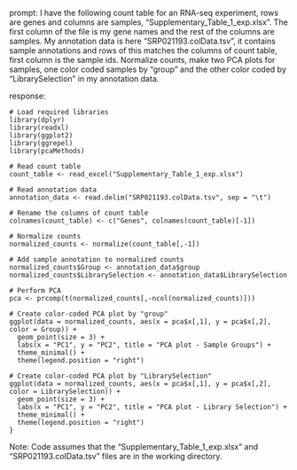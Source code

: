 prompt:
I have the following count table for an RNA-seq experiment, rows are genes and columns are samples, "Supplementary_Table_1_exp.xlsx". The first column of the file is my gene names and the rest of the columns are samples. My annotation data is here  "SRP021193.colData.tsv", it contains sample annotations and rows of this matches the columns of count table, first column is the sample ids. Normalize counts, make two PCA plots for samples, one color coded samples by "group" and the other color coded by "LibrarySelection" in my annotation data.

response:
```
# Load required libraries
library(dplyr)
library(readxl)
library(ggplot2)
library(ggrepel)
library(pcaMethods)

# Read count table
count_table <- read_excel("Supplementary_Table_1_exp.xlsx")

# Read annotation data
annotation_data <- read.delim("SRP021193.colData.tsv", sep = "\t")

# Rename the columns of count table
colnames(count_table) <- c("Genes", colnames(count_table)[-1])

# Normalize counts
normalized_counts <- normalize(count_table[,-1])

# Add sample annotation to normalized counts
normalized_counts$Group <- annotation_data$group
normalized_counts$LibrarySelection <- annotation_data$LibrarySelection

# Perform PCA
pca <- prcomp(t(normalized_counts[,-ncol(normalized_counts)]))

# Create color-coded PCA plot by "group"
ggplot(data = normalized_counts, aes(x = pca$x[,1], y = pca$x[,2], color = Group)) +
  geom_point(size = 3) +
  labs(x = "PC1", y = "PC2", title = "PCA plot - Sample Groups") +
  theme_minimal() +
  theme(legend.position = "right")

# Create color-coded PCA plot by "LibrarySelection"
ggplot(data = normalized_counts, aes(x = pca$x[,1], y = pca$x[,2], color = LibrarySelection)) +
  geom_point(size = 3) +
  labs(x = "PC1", y = "PC2", title = "PCA plot - Library Selection") +
  theme_minimal() +
  theme(legend.position = "right")
}
```
Note: Code assumes that the "Supplementary_Table_1_exp.xlsx" and "SRP021193.colData.tsv" files are in the working directory.
